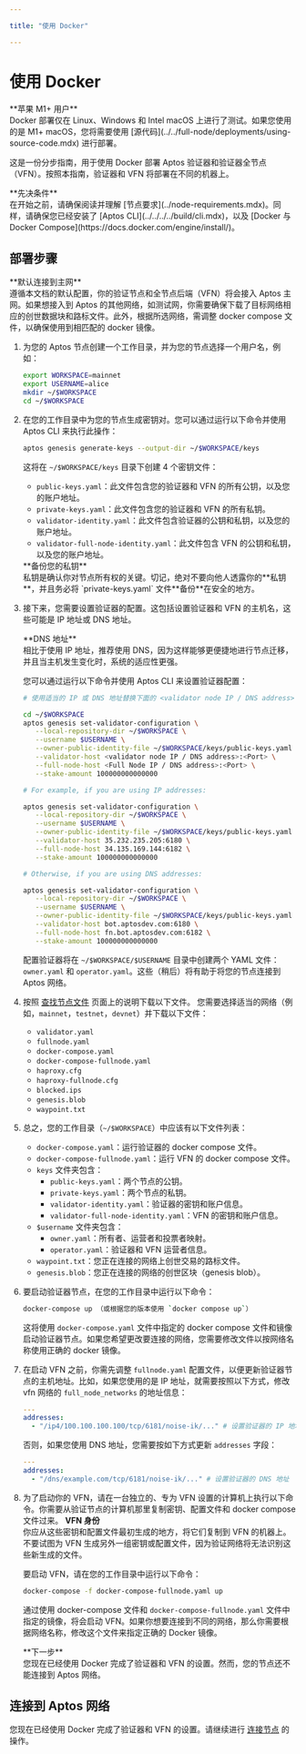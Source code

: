 ```yaml
---

title: "使用 Docker"

---
```



# 使用 Docker

<Callout type="warning">
**苹果 M1+ 用户** <br />
Docker 部署仅在 Linux、Windows 和 Intel macOS 上进行了测试。如果您使用的是 M1+ macOS，您将需要使用 [源代码](../../full-node/deployments/using-source-code.mdx) 进行部署。
</Callout>

这是一份分步指南，用于使用 Docker 部署 Aptos 验证器和验证器全节点（VFN）。按照本指南，验证器和 VFN 将部署在不同的机器上。

<Callout type="warning">
**先决条件** <br />
在开始之前，请确保阅读并理解 [节点要求](../node-requirements.mdx)。同样，请确保您已经安装了 [Aptos CLI](../../../../build/cli.mdx)，以及 [Docker 与 Docker Compose](https://docs.docker.com/engine/install/)。
</Callout>

## 部署步骤

<Callout type="info">
**默认连接到主网**<br />
遵循本文档的默认配置，你的验证节点和全节点后端（VFN）将会接入 Aptos 主网。如果想接入到 Aptos 的其他网络，如测试网，你需要确保下载了目标网络相应的创世数据块和路标文件。此外，根据所选网络，需调整 docker compose 文件，以确保使用到相匹配的 docker 镜像。
</Callout>

1. 为您的 Aptos 节点创建一个工作目录，并为您的节点选择一个用户名，例如：

   ```bash filename="Terminal"
   export WORKSPACE=mainnet
   export USERNAME=alice
   mkdir ~/$WORKSPACE
   cd ~/$WORKSPACE
   ```

2. 在您的工作目录中为您的节点生成密钥对。您可以通过运行以下命令并使用 Aptos CLI 来执行此操作：

   ```bash filename="Terminal"
   aptos genesis generate-keys --output-dir ~/$WORKSPACE/keys
   ```

   这将在 `~/$WORKSPACE/keys` 目录下创建 4 个密钥文件：

   - `public-keys.yaml`：此文件包含您的验证器和 VFN 的所有公钥，以及您的账户地址。
   - `private-keys.yaml`：此文件包含您的验证器和 VFN 的所有私钥。
   - `validator-identity.yaml`：此文件包含验证器的公钥和私钥，以及您的账户地址。
   - `validator-full-node-identity.yaml`：此文件包含 VFN 的公钥和私钥，以及您的账户地址。

   <Callout type="warning">
   **备份您的私钥** <br />
   私钥是确认你对节点所有权的关键。切记，绝对不要向他人透露你的**私钥**，并且务必将 `private-keys.yaml` 文件**备份**在安全的地方。
   </Callout>

3. 接下来，您需要设置验证器的配置。这包括设置验证器和 VFN 的主机名，这些可能是 IP 地址或 DNS 地址。

   <Callout type="warning">
   **DNS 地址**<br />
   相比于使用 IP 地址，推荐使用 DNS，因为这样能够更便捷地进行节点迁移，并且当主机发生变化时，系统的适应性更强。
   </Callout>

   您可以通过运行以下命令并使用 Aptos CLI 来设置验证器配置：

   ```bash filename="Terminal"
   # 使用适当的 IP 或 DNS 地址替换下面的 <validator node IP / DNS address> 和 <Full Node IP / DNS address>。

   cd ~/$WORKSPACE
   aptos genesis set-validator-configuration \
      --local-repository-dir ~/$WORKSPACE \
      --username $USERNAME \
      --owner-public-identity-file ~/$WORKSPACE/keys/public-keys.yaml \
      --validator-host <validator node IP / DNS address>:<Port> \
      --full-node-host <Full Node IP / DNS address>:<Port> \
      --stake-amount 100000000000000

   # For example, if you are using IP addresses:

   aptos genesis set-validator-configuration \
      --local-repository-dir ~/$WORKSPACE \
      --username $USERNAME \
      --owner-public-identity-file ~/$WORKSPACE/keys/public-keys.yaml \
      --validator-host 35.232.235.205:6180 \
      --full-node-host 34.135.169.144:6182 \
      --stake-amount 100000000000000

   # Otherwise, if you are using DNS addresses:

   aptos genesis set-validator-configuration \
      --local-repository-dir ~/$WORKSPACE \
      --username $USERNAME \
      --owner-public-identity-file ~/$WORKSPACE/keys/public-keys.yaml \
      --validator-host bot.aptosdev.com:6180 \
      --full-node-host fn.bot.aptosdev.com:6182 \
      --stake-amount 100000000000000
   ```

   配置验证器将在 `~/$WORKSPACE/$USERNAME` 目录中创建两个 YAML 文件：`owner.yaml` 和 `operator.yaml`。这些（稍后）将有助于将您的节点连接到 Aptos 网络。

4. 按照 [查找节点文件](../../configure/node-files-all-networks.mdx) 页面上的说明下载以下文件。
   您需要选择适当的网络（例如，`mainnet`，`testnet`，`devnet`）并下载以下文件：

   - `validator.yaml`
   - `fullnode.yaml`
   - `docker-compose.yaml`
   - `docker-compose-fullnode.yaml`
   - `haproxy.cfg`
   - `haproxy-fullnode.cfg`
   - `blocked.ips`
   - `genesis.blob`
   - `waypoint.txt`

5. 总之，您的工作目录（`~/$WORKSPACE`）中应该有以下文件列表：

   - `docker-compose.yaml`：运行验证器的 docker compose 文件。
   - `docker-compose-fullnode.yaml`：运行 VFN 的 docker compose 文件。
   - `keys` 文件夹包含：
     - `public-keys.yaml`：两个节点的公钥。
     - `private-keys.yaml`：两个节点的私钥。
     - `validator-identity.yaml`：验证器的密钥和账户信息。
     - `validator-full-node-identity.yaml`：VFN 的密钥和账户信息。
   - `$username` 文件夹包含：
     - `owner.yaml`：所有者、运营者和投票者映射。
     - `operator.yaml`：验证器和 VFN 运营者信息。
   - `waypoint.txt`：您正在连接的网络上创世交易的路标文件。
   - `genesis.blob`：您正在连接的网络的创世区块（genesis blob）。

6. 要启动验证器节点，在您的工作目录中运行以下命令：

   ```bash filename="Terminal"
   docker-compose up （或根据您的版本使用 `docker compose up`）
   ```

   这将使用 `docker-compose.yaml` 文件中指定的 docker compose 文件和镜像启动验证器节点。如果您希望更改要连接的网络，您需要修改文件以按网络名称使用正确的 docker 镜像。

7. 在启动 VFN 之前，你需先调整 `fullnode.yaml` 配置文件，以便更新验证器节点的主机地址。比如，如果您使用的是 IP 地址，就需要按照以下方式，修改 vfn 网络的 `full_node_networks` 的地址信息：

   ```yaml filename="fullnode.yaml"
   ---
   addresses:
     - "/ip4/100.100.100.100/tcp/6181/noise-ik/..." # 设置验证器的 IP 地址
   ```

   否则，如果您使用 DNS 地址，您需要按如下方式更新 `addresses` 字段：

   ```yaml filename="fullnode.yaml"
   ---
   addresses:
     - "/dns/example.com/tcp/6181/noise-ik/..." # 设置验证器的 DNS 地址
   ```

8. 为了启动你的 VFN，请在一台独立的、专为 VFN 设置的计算机上执行以下命令。你需要从验证节点的计算机那里复制密钥、配置文件和 docker compose 文件过来。
   <Callout type="warning">
   **VFN 身份**<br />
   你应从这些密钥和配置文件最初生成的地方，将它们复制到 VFN 的机器上。不要试图为 VFN 生成另外一组密钥或配置文件，因为验证网络将无法识别这些新生成的文件。
   </Callout>

   要启动 VFN，请在您的工作目录中运行以下命令：

   ```bash filename="Terminal"
   docker-compose -f docker-compose-fullnode.yaml up
   ```

   通过使用 docker-compose 文件和 `docker-compose-fullnode.yaml` 文件中指定的镜像，将会启动 VFN。如果你想要连接到不同的网络，那么你需要根据网络名称，修改这个文件来指定正确的 Docker 镜像。

   <Callout type="warning">
   **下一步**<br />
   您现在已经使用 Docker 完成了验证器和 VFN 的设置。然而，您的节点还不能连接到 Aptos 网络。
   </Callout>

## 连接到 Aptos 网络

您现在已经使用 Docker 完成了验证器和 VFN 的设置。请继续进行 [连接节点](../connect-nodes.mdx) 的操作。
